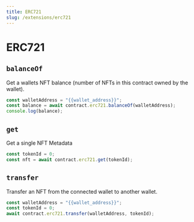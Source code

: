 ```yaml
---
title: ERC721
slug: /extensions/erc721
---
```


# ERC721

## `balanceOf`

Get a wallets NFT balance (number of NFTs in this contract owned by the wallet).

```javascript
const walletAddress = "{{wallet_address}}";
const balance = await contract.erc721.balanceOf(walletAddress);
console.log(balance);
```

## `get`

Get a single NFT Metadata

```javascript
const tokenId = 0;
const nft = await contract.erc721.get(tokenId);
```

## `transfer`

Transfer an NFT from the connected wallet to another wallet.

```javascript
const walletAddress = "{{wallet_address}}";
const tokenId = 0;
await contract.erc721.transfer(walletAddress, tokenId);
```
